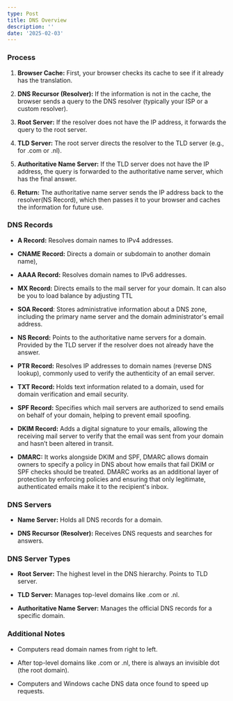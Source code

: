 ```yaml
---
type: Post
title: DNS Overview
description: ''
date: '2025-02-03'
---
```

### Process

1.  **Browser Cache:** First, your browser checks its cache to see if it already has the translation.

2.  **DNS Recursor (Resolver):** If the information is not in the cache, the browser sends a query to the DNS resolver (typically your ISP or a custom resolver).

3.  **Root Server:** If the resolver does not have the IP address, it forwards the query to the root server.

4.  **TLD Server:** The root server directs the resolver to the TLD server (e.g., for .com or .nl).

5.  **Authoritative Name Server:** If the TLD server does not have the IP address, the query is forwarded to the authoritative name server, which has the final answer.

6.  **Return:** The authoritative name server sends the IP address back to the resolver(NS Record), which then passes it to your browser and caches the information for future use.

### DNS Records

*   **A Record:** Resolves domain names to IPv4 addresses.

*   **CNAME Record:** Directs a domain or subdomain to another domain name),

*   **AAAA Record:** Resolves domain names to IPv6 addresses.

*   **MX Record:** Directs emails to the mail server for your domain. It can also be you to load balance by adjusting TTL

*   **SOA Record**: Stores administrative information about a DNS zone, including the primary name server and the domain administrator's email address.

*   **NS Record:** Points to the authoritative name servers for a domain. Provided by the TLD server if the resolver does not already have the answer.

*   **PTR Record:** Resolves IP addresses to domain names (reverse DNS lookup), commonly used to verify the authenticity of an email server.

*   **TXT Record:** Holds text information related to a domain, used for domain verification and email security.

*   **SPF Record:** Specifies which mail servers are authorized to send emails on behalf of your domain, helping to prevent email spoofing.

*   **DKIM Record:** Adds a digital signature to your emails, allowing the receiving mail server to verify that the email was sent from your domain and hasn’t been altered in transit.

*   **DMARC:** It works alongside DKIM and SPF, DMARC allows domain owners to specify a policy in DNS about how emails that fail DKIM or SPF checks should be treated. DMARC works as an additional layer of protection by enforcing policies and ensuring that only legitimate, authenticated emails make it to the recipient's inbox.

### DNS Servers

*   **Name Server:** Holds all DNS records for a domain.

*   **DNS Recursor (Resolver):** Receives DNS requests and searches for answers.

### DNS Server Types

*   **Root Server:** The highest level in the DNS hierarchy. Points to TLD server.

*   **TLD Server:** Manages top-level domains like .com or .nl.

*   **Authoritative Name Server:** Manages the official DNS records for a specific domain.

### Additional Notes

*   Computers read domain names from right to left.

*   After top-level domains like .com or .nl, there is always an invisible dot (the root domain).

*   Computers and Windows cache DNS data once found to speed up requests.


